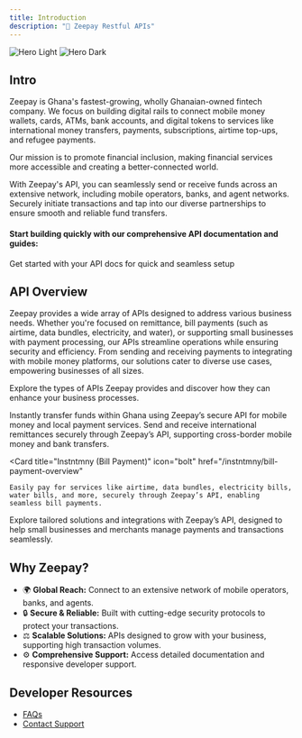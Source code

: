 ```yaml
---
title: Introduction
description: "👋 Zeepay Restful APIs"
---
```


<img
  className="block dark:hidden"
  src="/images/zeepaylogo.png"
  alt="Hero Light"
/>
<img
  className="hidden dark:block"
  src="/images/zeepaylogo.png"
  alt="Hero Dark"
/>

## Intro

Zeepay is Ghana's fastest-growing, wholly Ghanaian-owned fintech company. We focus on building digital rails to connect mobile money wallets, cards, ATMs, bank accounts, and digital tokens to services like international money transfers, payments, subscriptions, airtime top-ups, and refugee payments.

Our mission is to promote financial inclusion, making financial services more accessible and creating a better-connected world.

With Zeepay's API, you can seamlessly send or receive funds across an extensive network, including mobile operators, banks, and agent networks. Securely initiate transactions and tap into our diverse partnerships to ensure smooth and reliable fund transfers.

#### Start building quickly with our comprehensive API documentation and guides:

<CardGroup cols={2}>
  <Card title="Quickstart" icon="pen-to-square" href="/quickstart">
    Get started with your API docs for quick and seamless setup
  </Card>
</CardGroup>

## API Overview

Zeepay provides a wide array of APIs designed to address various business needs. Whether you're focused on remittance, bill payments (such as airtime, data bundles, electricity, and water), or supporting small businesses with payment processing, our APIs streamline operations while ensuring security and efficiency. From sending and receiving payments to integrating with mobile money platforms, our solutions cater to diverse use cases, empowering businesses of all sizes.

Explore the types of APIs Zeepay provides and discover how they can enhance your business processes.

<CardGroup cols={2}>
  <Card title="Instntmny-Local (Domestic)" icon="rocket" href="/instntmny-local/overview">
    Instantly transfer funds within Ghana using Zeepay’s secure API for mobile money and local payment services.
  </Card>
  <Card
    title="Instntmny (Remittance)"
    icon="wallet"
    href="/instntmny-remittance/overview"
  >
    Send and receive international remittances securely through Zeepay’s API, supporting cross-border mobile money and bank transfers.
  </Card>

  <Card
    title="Instntmny (Bill Payment)"
    icon="bolt"
    href="/instntmny/bill-payment-overview"
  >
    Easily pay for services like airtime, data bundles, electricity bills, water bills, and more, securely through Zeepay’s API, enabling seamless bill payments.
  </Card>
  <Card
    title="Instntmny Business"
    icon="store"
    href="/instntmny/merchant-overview"
  >
    Explore tailored solutions and integrations with Zeepay’s API, designed to help small businesses and merchants manage payments and transactions seamlessly.
  </Card>
</CardGroup>

## Why Zeepay?

- 🌍 **Global Reach:** Connect to an extensive network of mobile operators, banks, and agents.
- 🔒 **Secure & Reliable:** Built with cutting-edge security protocols to protect your transactions.
- ⚖️ **Scalable Solutions:** APIs designed to grow with your business, supporting high transaction volumes.
- ⚙️ **Comprehensive Support:** Access detailed documentation and responsive developer support.

## Developer Resources

- [FAQs](/security-and-best-practices)
- [Contact Support](/security-and-best-practices)
